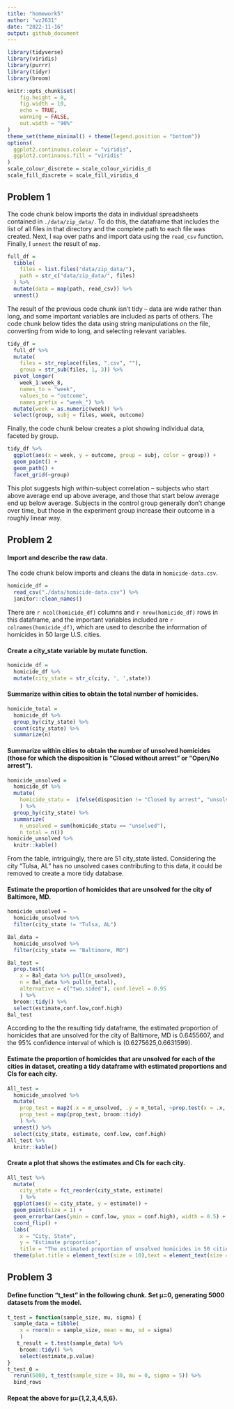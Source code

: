 ```yaml
---
title: "homework5"
author: "wz2631"
date: "2022-11-16"
output: github_document
---
```


```r
library(tidyverse)
library(viridis)
library(purrr)
library(tidyr)
library(broom)

knitr::opts_chunk$set(
	fig.height = 8,
	fig.width = 10,
	echo = TRUE,
	warning = FALSE,
	out.width = "90%"
)
theme_set(theme_minimal() + theme(legend.position = "bottom"))
options(
  ggplot2.continuous.colour = "viridis",
  ggplot2.continuous.fill = "viridis"
)
scale_colour_discrete = scale_colour_viridis_d
scale_fill_discrete = scale_fill_viridis_d
```

## Problem 1

The code chunk below imports the data in individual spreadsheets contained in `./data/zip_data/`. To do this, the dataframe that includes the list of all files in that directory and the complete path to each file was created. Next, I `map` over paths and import data using the `read_csv` function. Finally, I `unnest` the result of `map`.

```r
full_df = 
  tibble(
    files = list.files("data/zip_data/"),
    path = str_c("data/zip_data/", files)
  ) %>% 
  mutate(data = map(path, read_csv)) %>% 
  unnest()
```

The result of the previous code chunk isn't tidy -- data are wide rather than long, and some important variables are included as parts of others. The code chunk below tides the data using string manipulations on the file, converting from wide to long, and selecting relevant variables. 

```r
tidy_df = 
  full_df %>% 
  mutate(
    files = str_replace(files, ".csv", ""),
    group = str_sub(files, 1, 3)) %>% 
  pivot_longer(
    week_1:week_8,
    names_to = "week",
    values_to = "outcome",
    names_prefix = "week_") %>% 
  mutate(week = as.numeric(week)) %>% 
  select(group, subj = files, week, outcome)
```

Finally, the code chunk below creates a plot showing individual data, faceted by group. 

```r
tidy_df %>% 
  ggplot(aes(x = week, y = outcome, group = subj, color = group)) + 
  geom_point() + 
  geom_path() + 
  facet_grid(~group)
```

This plot suggests high within-subject correlation -- subjects who start above average end up above average, and those that start below average end up below average. Subjects in the control group generally don't change over time, but those in the experiment group increase their outcome in a roughly linear way. 

## Problem 2
#### Import and describe the raw data.
The code chunk below imports and cleans the data in `homicide-data.csv`. 
```r
homicide_df = 
  read_csv("./data/homicide-data.csv") %>% 
  janitor::clean_names()
```
There are `r ncol(homicide_df)` columns and `r nrow(homicide_df)` rows in this dataframe, and the important variables included are `r colnames(homicide_df)`, which are used to describe the information of homicides in 50 large U.S. cities.

#### Create a city_state variable by mutate function.
```r
homicide_df =
  homicide_df %>% 
  mutate(city_state = str_c(city, ', ',state))
```

#### Summarize within cities to obtain the total number of homicides.
```r
homicide_total = 
  homicide_df %>% 
  group_by(city_state) %>% 
  count(city_state) %>% 
  summarize(n) 
```

####  Summarize within cities to obtain the number of unsolved homicides (those for which the disposition is “Closed without arrest” or “Open/No arrest”).
```r
homicide_unsolved = 
  homicide_df %>% 
  mutate(
    homicide_statu =  ifelse(disposition != "Closed by arrest", "unsolved", "solved")
    ) %>%
  group_by(city_state) %>% 
  summarize(
    n_unsolved = sum(homicide_statu == "unsolved"),
    n_total = n()) 
homicide_unsolved %>% 
  knitr::kable()
```
From the table, intriguingly, there are 51 city_state listed. Considering the city "Tulsa, AL" has no unsolved cases contributing to this data, it could be removed to create a more tidy database.

#### Estimate the proportion of homicides that are unsolved for the city of Baltimore, MD.
```r
homicide_unsolved = 
  homicide_unsolved %>%
  filter(city_state != "Tulsa, AL") 

Bal_data = 
  homicide_unsolved %>%
  filter(city_state == "Baltimore, MD")

Bal_test = 
  prop.test(
    x = Bal_data %>% pull(n_unsolved),
    n = Bal_data %>% pull(n_total),
    alternative = c("two.sided"), conf.level = 0.95
    ) %>% 
  broom::tidy() %>%
  select(estimate,conf.low,conf.high)
Bal_test
```
According to the the resulting tidy dataframe, the estimated proportion of homicides that are unsolved for the city of Baltimore, MD is 0.6455607, and the 95% confidence interval of which is (0.6275625,0.6631599).

#### Estimate the proportion of homicides that are unsolved for each of the cities in dataset, creating a tidy dataframe with estimated proportions and CIs for each city.
```r
All_test = 
  homicide_unsolved %>%
  mutate(
    prop_test = map2(.x = n_unsolved, .y = n_total, ~prop.test(x = .x, n = .y)),
    prop_test = map(prop_test, broom::tidy)
    ) %>% 
  unnest() %>% 
  select(city_state, estimate, conf.low, conf.high)
All_test %>% 
  knitr::kable()
```

#### Create a plot that shows the estimates and CIs for each city.
```r
All_test %>%
  mutate(
    city_state = fct_reorder(city_state, estimate)
    ) %>% 
  ggplot(aes(x = city_state, y = estimate)) +
  geom_point(size = 1) + 
  geom_errorbar(aes(ymin = conf.low, ymax = conf.high), width = 0.5) +
  coord_flip() +
  labs(
    x = "City, State",
    y = "Estimate proportion", 
    title = "The estimated proportion of unsolved homicides in 50 cities") +
  theme(plot.title = element_text(size = 10),text = element_text(size = 6)) 
```

## Problem 3
#### Define function "t_test" in the following chunk. Set μ=0, generating 5000 datasets from the model.
```r
t_test = function(sample_size, mu, sigma) {
  sample_data = tibble(
    x = rnorm(n = sample_size, mean = mu, sd = sigma)
    )
   t_result = t.test(sample_data) %>% 
    broom::tidy() %>% 
    select(estimate,p.value)
}
t_test_0 = 
  rerun(5000, t_test(sample_size = 30, mu = 0, sigma = 5)) %>% 
  bind_rows
```

#### Repeat the above for μ={1,2,3,4,5,6}.
```r

```

